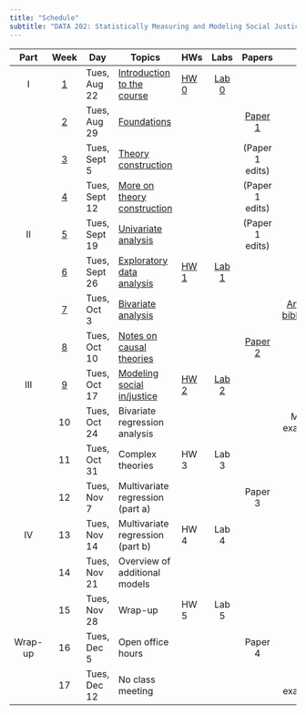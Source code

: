 ```yaml
---
title: "Schedule"
subtitle: "DATA 202: Statistically Measuring and Modeling Social Justice"
---
```


::: column-screen-inset-right
|  Part   |      Week       | Day           | Topics                                           | HWs                      |          Labs           |            Papers             |                      Other                      |     |
|:------:|:------:|--------|--------|--------|:------:|:------:|:------:|:------:|
|    I    | [1](week1.html) | Tues, Aug 22  | [Introduction to the course](index.html)         | [HW 0](assignments.html) | [Lab 0](computing.html) |                               |                                                 |     |
|         | [2](week2.html) | Tues, Aug 29  | [Foundations](week2-slides.html)                 |                          |                         |     [Paper 1](week1.html)     |                                                 |     |
|         | [3](week3.html) | Tues, Sept 5  | [Theory construction](week3-slides.html)         |                          |                         |        (Paper 1 edits)        |                                                 |     |
|         | [4](week4.html) | Tues, Sept 12 | [More on theory construction](week4-slides.html) |                          |                         |        (Paper 1 edits)        |                                                 |     |
|   II    | [5](week5.html) | Tues, Sept 19 | [Univariate analysis](week5-slides.html)         |                          |                         |        (Paper 1 edits)        |                                                 |     |
|         | [6](week6.html) | Tues, Sept 26 | [Exploratory data analysis](week6-slides.html)   | [HW 1](hw/hw1.html)      | [Lab 1](labs/lab1.html) |                               |                                                 |     |
|         | [7](week7.html) | Tues, Oct 3   | [Bivariate analysis](week7-slides.html)          |                          |                         |                               | [Annotated bibliography](papers/annotated.html) |     |
|         | [8](week8.html) | Tues, Oct 10  | [Notes on causal theories](week8-slides.html)    |                          |                         | [Paper 2](papers/paper2.html) |                                                 |     |
|   III   | [9](week9.html) | Tues, Oct 17  | [Modeling social in/justice](week9-slides.html)  | [HW 2](hw/hw2.html)      | [Lab 2](labs/lab2.html) |                               |                                                 |     |
|         |       10        | Tues, Oct 24  | Bivariate regression analysis                    |                          |                         |                               |               Midterm examination               |     |
|         |       11        | Tues, Oct 31  | Complex theories                                 | HW 3                     |          Lab 3          |                               |                                                 |     |
|         |       12        | Tues, Nov 7   | Multivariate regression (part a)                 |                          |                         |            Paper 3            |                                                 |     |
|   IV    |       13        | Tues, Nov 14  | Multivariate regression (part b)                 | HW 4                     |          Lab 4          |                               |                                                 |     |
|         |       14        | Tues, Nov 21  | Overview of additional models                    |                          |                         |                               |                                                 |     |
|         |       15        | Tues, Nov 28  | Wrap-up                                          | HW 5                     |          Lab 5          |                               |                                                 |     |
| Wrap-up |       16        | Tues, Dec 5   | Open office hours                                |                          |                         |            Paper 4            |                                                 |     |
|         |       17        | Tues, Dec 12  | No class meeting                                 |                          |                         |                               |                Final examination                |     |
:::
